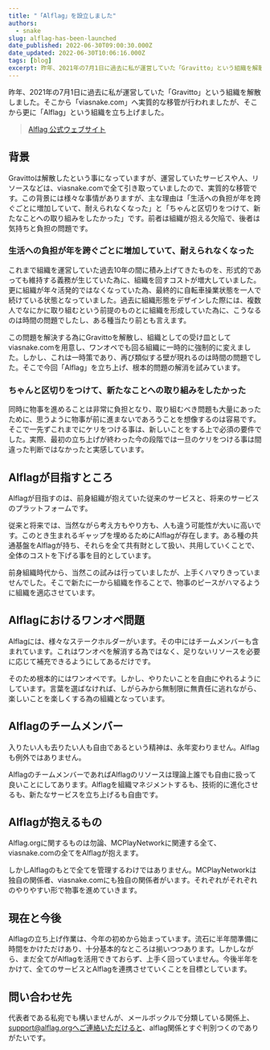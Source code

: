 ```yaml
---
title: "「Alflag」を設立しました"
authors:
  - snake
slug: alflag-has-been-launched
date_published: 2022-06-30T09:00:30.000Z
date_updated: 2022-06-30T10:06:16.000Z
tags: [blog]
excerpt: 昨年、2021年の7月1日に過去に私が運営していた「Gravitto」という組織を解散しました。そこから「viasnake.com」へ実質的な移管が行われましたが、そこから更に「Alflag」という組織を立ち上げました。
---
```


昨年、2021年の7月1日に過去に私が運営していた「Gravitto」という組織を解散しました。そこから「viasnake.com」へ実質的な移管が行われましたが、そこから更に「Alflag」という組織を立ち上げました。

> [Alflag 公式ウェブサイト](https://www.alflag.org/)

## 背景

Gravittoは解散したという事になっていますが、運営していたサービスや人、リソースなどは、viasnake.comで全て引き取っていましたので、実質的な移管です。この背景には様々な事情がありますが、主な理由は「生活への負担が年を跨ぐごとに増加していて、耐えられなくなった」と「ちゃんと区切りをつけて、新たなことへの取り組みをしたかった」です。前者は組織が抱える欠陥で、後者は気持ちと負担の問題です。

### 生活への負担が年を跨ぐごとに増加していて、耐えられなくなった

これまで組織を運営していた過去10年の間に積み上げてきたものを、形式的であっても維持する義務が生じていた為に、組織を回すコストが増大していました。更に組織が年々活発的ではなくなっていた為、最終的に自転車操業状態を一人で続けている状態となっていました。過去に組織形態をデザインした際には、複数人でなにかに取り組むという前提のものとに組織を形成していた為に、こうなるのは時間の問題でしたし、ある種当たり前とも言えます。

この問題を解決する為にGravittoを解散し、組織としての受け皿としてviasnake.comを用意し、ワンオペでも回る組織に一時的に強制的に変えました。しかし、これは一時策であり、再び類似する壁が現れるのは時間の問題でした。そこで今回「Alflag」を立ち上げ、根本的問題の解消を試みています。

### ちゃんと区切りをつけて、新たなことへの取り組みをしたかった

同時に物事を進めることは非常に負担となり、取り組むべき問題も大量にあったために、思うように物事が前に進まないであろうことを想像するのは容易です。そこで一先ずこれまでにケリをつける事は、新しいことをする上で必須の要件でした。実際、最初の立ち上げが終わった今の段階では一旦のケリをつける事は間違った判断ではなかったと実感しています。

## Alflagが目指すところ

Alflagが目指すのは、前身組織が抱えていた従来のサービスと、将来のサービスのプラットフォームです。

従来と将来では、当然ながら考え方もやり方も、人も違う可能性が大いに高いです。このとき生まれるギャップを埋めるためにAlflagが存在します。ある種の共通基盤をAlflagが持ち、それらを全て共有財として扱い、共用していくことで、全体のコストを下げる事を目的としています。

前身組織時代から、当然この試みは行っていましたが、上手くハマりきっていませんでした。そこで新たに一から組織を作ることで、物事のピースがハマるように組織を適応させています。

## Alflagにおけるワンオペ問題

Alflagには、様々なステークホルダーがいます。その中にはチームメンバーも含まれています。これはワンオペを解消する為ではなく、足りないリソースを必要に応じて補充できるようにしてあるだけです。

そのため根本的にはワンオペです。しかし、やりたいことを自由にやれるようにしています。言葉を選ばなければ、しがらみから無制限に無責任に逃れながら、楽しいことを楽しくする為の組織となっています。

## Alflagのチームメンバー

入りたい人も去りたい人も自由であるという精神は、永年変わりません。Alflagも例外ではありません。

AlflagのチームメンバーであればAlflagのリソースは理論上誰でも自由に扱って良いことにしてあります。Alflagを組織マネジメントするも、技術的に進化させるも、新たなサービスを立ち上げるも自由です。

## Alflagが抱えるもの

Alflag.orgに関するものは勿論、MCPlayNetworkに関連する全て、viasnake.comの全てをAlflagが抱えます。

しかしAlflagのもとで全てを管理するわけではありません。MCPlayNetworkは独自の関係者、viasnake.comにも独自の関係者がいます。それぞれがそれぞれのやりやすい形で物事を進めていきます。

## 現在と今後

Alflagの立ち上げ作業は、今年の初めから始まっています。流石に半年間準備に時間をかけただけあり、十分基本的なところは揃いつつあります。しかしながら、まだ全てがAlflagを活用できておらず、上手く回っていません。今後半年をかけて、全てのサービスとAlflagを連携させていくことを目標としています。

## 問い合わせ先

代表者である私宛でも構いませんが、メールボックルで分類している関係上、support@alflag.orgへご連絡いただけると、alflag関係とすぐ判別つくのでありがたいです。
